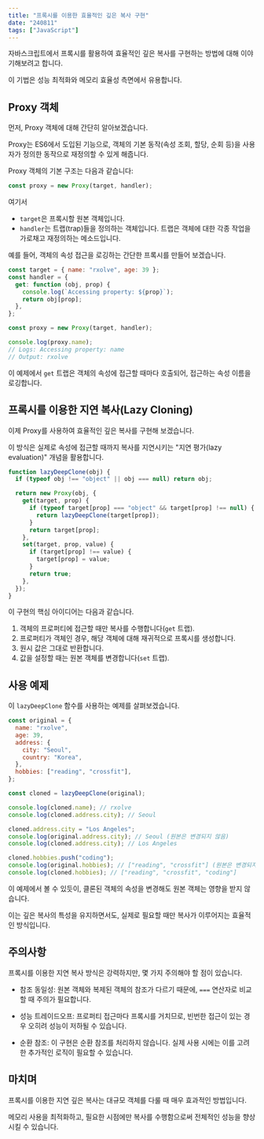 ```yaml
---
title: "프록시를 이용한 효율적인 깊은 복사 구현"
date: "240811"
tags: ["JavaScript"]
---
```


자바스크립트에서 프록시를 활용하여 효율적인 깊은 복사를 구현하는 방법에 대해 이야기해보려고 합니다.

이 기법은 성능 최적화와 메모리 효율성 측면에서 유용합니다.

## Proxy 객체

먼저, Proxy 객체에 대해 간단히 알아보겠습니다.

Proxy는 ES6에서 도입된 기능으로, 객체의 기본 동작(속성 조회, 할당, 순회 등)을 사용자가 정의한 동작으로 재정의할 수 있게 해줍니다.

Proxy 객체의 기본 구조는 다음과 같습니다:

```javascript
const proxy = new Proxy(target, handler);
```

여기서

- `target`은 프록시할 원본 객체입니다.
- `handler`는 트랩(trap)들을 정의하는 객체입니다. 트랩은 객체에 대한 각종 작업을 가로채고 재정의하는 메소드입니다.

예를 들어, 객체의 속성 접근을 로깅하는 간단한 프록시를 만들어 보겠습니다.

```javascript
const target = { name: "rxolve", age: 39 };
const handler = {
  get: function (obj, prop) {
    console.log(`Accessing property: ${prop}`);
    return obj[prop];
  },
};

const proxy = new Proxy(target, handler);

console.log(proxy.name);
// Logs: Accessing property: name
// Output: rxolve
```

이 예제에서 `get` 트랩은 객체의 속성에 접근할 때마다 호출되어, 접근하는 속성 이름을 로깅합니다.

## 프록시를 이용한 지연 복사(Lazy Cloning)

이제 Proxy를 사용하여 효율적인 깊은 복사를 구현해 보겠습니다.

이 방식은 실제로 속성에 접근할 때까지 복사를 지연시키는 "지연 평가(lazy evaluation)" 개념을 활용합니다.

```javascript
function lazyDeepClone(obj) {
  if (typeof obj !== "object" || obj === null) return obj;

  return new Proxy(obj, {
    get(target, prop) {
      if (typeof target[prop] === "object" && target[prop] !== null) {
        return lazyDeepClone(target[prop]);
      }
      return target[prop];
    },
    set(target, prop, value) {
      if (target[prop] !== value) {
        target[prop] = value;
      }
      return true;
    },
  });
}
```

이 구현의 핵심 아이디어는 다음과 같습니다.

1. 객체의 프로퍼티에 접근할 때만 복사를 수행합니다(`get` 트랩).
2. 프로퍼티가 객체인 경우, 해당 객체에 대해 재귀적으로 프록시를 생성합니다.
3. 원시 값은 그대로 반환합니다.
4. 값을 설정할 때는 원본 객체를 변경합니다(`set` 트랩).

## 사용 예제

이 `lazyDeepClone` 함수를 사용하는 예제를 살펴보겠습니다.

```javascript
const original = {
  name: "rxolve",
  age: 39,
  address: {
    city: "Seoul",
    country: "Korea",
  },
  hobbies: ["reading", "crossfit"],
};

const cloned = lazyDeepClone(original);

console.log(cloned.name); // rxolve
console.log(cloned.address.city); // Seoul

cloned.address.city = "Los Angeles";
console.log(original.address.city); // Seoul (원본은 변경되지 않음)
console.log(cloned.address.city); // Los Angeles

cloned.hobbies.push("coding");
console.log(original.hobbies); // ["reading", "crossfit"] (원본은 변경되지 않음)
console.log(cloned.hobbies); // ["reading", "crossfit", "coding"]
```

이 예제에서 볼 수 있듯이, 클론된 객체의 속성을 변경해도 원본 객체는 영향을 받지 않습니다.

이는 깊은 복사의 특성을 유지하면서도, 실제로 필요할 때만 복사가 이루어지는 효율적인 방식입니다.

## 주의사항

프록시를 이용한 지연 복사 방식은 강력하지만, 몇 가지 주의해야 할 점이 있습니다.

- 참조 동일성: 원본 객체와 복제된 객체의 참조가 다르기 때문에, `===` 연산자로 비교할 때 주의가 필요합니다.

- 성능 트레이드오프: 프로퍼티 접근마다 프록시를 거치므로, 빈번한 접근이 있는 경우 오히려 성능이 저하될 수 있습니다.

- 순환 참조: 이 구현은 순환 참조를 처리하지 않습니다. 실제 사용 시에는 이를 고려한 추가적인 로직이 필요할 수 있습니다.

## 마치며

프록시를 이용한 지연 깊은 복사는 대규모 객체를 다룰 때 매우 효과적인 방법입니다.

메모리 사용을 최적화하고, 필요한 시점에만 복사를 수행함으로써 전체적인 성능을 향상시킬 수 있습니다.
